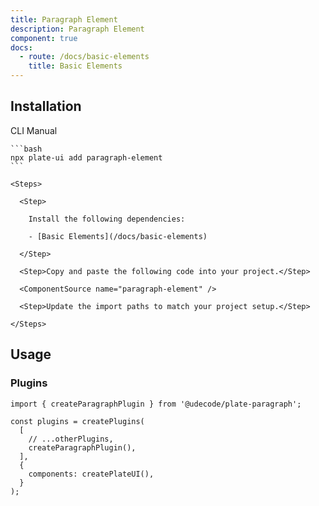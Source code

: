```yaml
---
title: Paragraph Element
description: Paragraph Element
component: true
docs:
  - route: /docs/basic-elements
    title: Basic Elements
---
```


<ComponentPreview name="playground-demo" id="basicnodes" />

## Installation

<Tabs defaultValue="cli">

  <TabsList>
    <TabsTrigger value="cli">CLI</TabsTrigger>
    <TabsTrigger value="manual">Manual</TabsTrigger>
  </TabsList>
  <TabsContent value="cli">

    ```bash
    npx plate-ui add paragraph-element
    ```

  </TabsContent>

  <TabsContent value="manual">

    <Steps>

      <Step>

        Install the following dependencies:

        - [Basic Elements](/docs/basic-elements)

      </Step>

      <Step>Copy and paste the following code into your project.</Step>

      <ComponentSource name="paragraph-element" />

      <Step>Update the import paths to match your project setup.</Step>

    </Steps>

  </TabsContent>

</Tabs>

## Usage

### Plugins

```tsx
import { createParagraphPlugin } from '@udecode/plate-paragraph';

const plugins = createPlugins(
  [
    // ...otherPlugins,
    createParagraphPlugin(),
  ],
  {
    components: createPlateUI(),
  }
);
```
